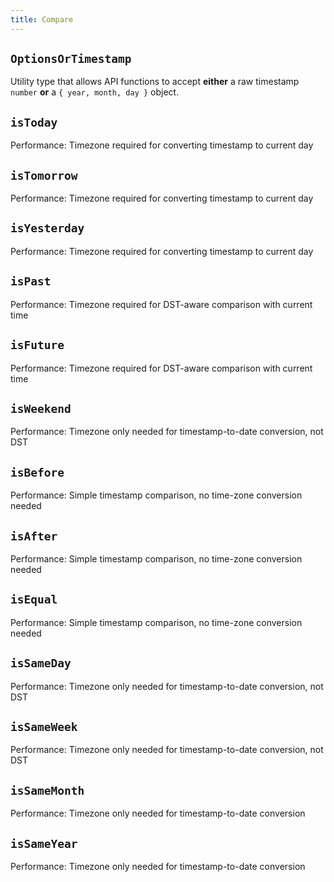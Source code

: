 ```yaml
---
title: Compare
---
```


## `OptionsOrTimestamp`

Utility type that allows API functions to accept **either** a raw timestamp `number` **or** a `{ year, month, day }` object.

<CodeExample file="reference/compare/OptionsOrTimestamp.ts" name="OptionsOrTimestamp" />

## `isToday`

Performance: Timezone required for converting timestamp to current day

<CodeExample file="reference/compare/isToday.ts" name="isToday" />



## `isTomorrow`

Performance: Timezone required for converting timestamp to current day

<CodeExample file="reference/compare/isTomorrow.ts" name="isTomorrow" />

## `isYesterday`

Performance: Timezone required for converting timestamp to current day

<CodeExample file="reference/compare/isYesterday.ts" name="isYesterday" />

## `isPast`

Performance: Timezone required for DST-aware comparison with current time

<CodeExample file="reference/compare/isPast.ts" name="isPast" />

## `isFuture`

Performance: Timezone required for DST-aware comparison with current time

<CodeExample file="reference/compare/isFuture.ts" name="isFuture" />

## `isWeekend`

Performance: Timezone only needed for timestamp-to-date conversion, not DST

<CodeExample file="reference/compare/isWeekend.ts" name="isWeekend" />

## `isBefore`

Performance: Simple timestamp comparison, no time-zone conversion needed

<CodeExample file="reference/compare/isBefore.ts" name="isBefore" />

## `isAfter`

Performance: Simple timestamp comparison, no time-zone conversion needed

<CodeExample file="reference/compare/isAfter.ts" name="isAfter" />

## `isEqual`

Performance: Simple timestamp comparison, no time-zone conversion needed

<CodeExample file="reference/compare/isEqual.ts" name="isEqual" />

## `isSameDay`

Performance: Timezone only needed for timestamp-to-date conversion, not DST

<CodeExample file="reference/compare/isSameDay.ts" name="isSameDay" />

## `isSameWeek`

Performance: Timezone only needed for timestamp-to-date conversion, not DST

<CodeExample file="reference/compare/isSameWeek.ts" name="isSameWeek" />

## `isSameMonth`

Performance: Timezone only needed for timestamp-to-date conversion

<CodeExample file="reference/compare/isSameMonth.ts" name="isSameMonth" />

## `isSameYear`

Performance: Timezone only needed for timestamp-to-date conversion

<CodeExample file="reference/compare/isSameYear.ts" name="isSameYear" />
